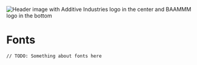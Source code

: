 
<Meta title="Design system/2. Fonts" />

<p>
	<img
		src="https://i.gyazo.com/afd3945f36445ebb977d4f48e21e08a9.png"
		alt="Header image with Additive Industries logo in the center and BAAMMM logo in the bottom"
	/>
</p>

# Fonts

`// TODO: Something about fonts here`
